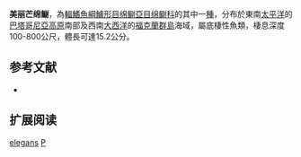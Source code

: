 {{Speciesbox
| name = 美丽芒绵鳚
| image = 
| status = NE
| status_system = IUCN3.1
| genus = Pogonolycus
| species = elegans
| authority = [[Norman|Norman]], 1937
| synonyms = 
}}

'''美丽芒绵鳚'''，為[[輻鰭魚綱|輻鰭魚綱]][[鱸形目|鱸形目]][[绵鳚亞目|绵鳚亞目]][[绵鳚科|绵鳚科]]的其中一[[種|種]]，分布於東南[[太平洋|太平洋]]的[[巴塔哥尼亞高原|巴塔哥尼亞高原]]南部及西南[[大西洋|大西洋]]的[[福克蘭群島|福克蘭群島]]海域，屬底棲性魚類，棲息深度100-800公尺，體長可達15.2公分。

==参考文献==
*{{FishBase_species|genus=Pogonolycus|species=elegans|year=2012|month=3}}

== 扩展阅读 ==
{{refbegin}}
{{wikispecies-inline|Pogonolycus elegans|美丽芒绵鳚}}
{{refend}}
{{Taxonbar|from=Q3753275}}

[[Category:芒绵鳚属|elegans]]
[[Category:1937年描述的鱼类|P]]


{{鱸形目小作品}}